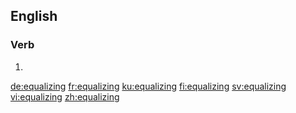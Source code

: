 ==English==

===Verb===
{{head|en|present participle}}

# {{present participle of|equalize|lang=en|nocat=1}}

[[de:equalizing]]
[[fr:equalizing]]
[[ku:equalizing]]
[[fi:equalizing]]
[[sv:equalizing]]
[[vi:equalizing]]
[[zh:equalizing]]